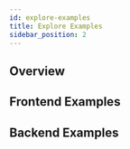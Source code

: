 ```yaml
---
id: explore-examples 
title: Explore Examples
sidebar_position: 2
---
```



## Overview

## Frontend Examples

<Grid columns="repeat(3, 1fr)" gap="4">
	<AdditionalReferenceCard
		title="Self Host SuperTokens Core"
		description="Run the SuperTokens in your own infrastructure."
		href="../pre-built-ui/setup/core/with-docker"
	/>
	<AdditionalReferenceCard
		title="Migration Guide"
		description="Migrate your data from other authentication providers."
		href="../migration/about"
	/>
	<AdditionalReferenceCard
		title="Multi Factor Authentication"
		description=""
		href="../../mfa/introduction"
	/>
	<AdditionalReferenceCard
		title="User Management Dashboard"
		description=""
		href="../pre-built-ui/setup/user-management-dashboard/setup"
	/>
	<AdditionalReferenceCard
		title="Multi Tenancy"
		description=""
		href="../../multitenancy/introduction"
	/>
	<AdditionalReferenceCard
		title="User Roles and Permissions"
		description=""
		href="../user-roles/initialisation"
	/>
</Grid>


## Backend Examples 


